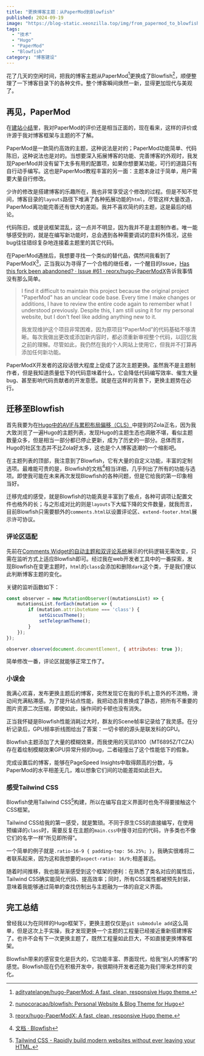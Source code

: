 ```yaml
---
title: "更换博客主题：从PaperMod到Blowfish"
published: 2024-09-19
image: "https://blog-static.xeonzilla.top/img/from_papermod_to_blowfish/cover.avif"
tags:
  - "技术"
  - "Hugo"
  - "PaperMod"
  - "Blowfish"
category: "博客建设"
---
```

花了几天的空闲时间，把我的博客主题从PaperMod[^1]更换成了Blowfish[^2]，顺便整理了一下博客目录下的各种文件。整个博客瞬间焕然一新，显得更加现代与美观了。

## 再见，PaperMod
在[建站小结](/posts/blog_summary/)里，我对PaperMod的评价还是相当正面的，现在看来，这样的评价或许源于我对博客框架与主题的不了解。

PaperMod是一款简约高效的主题，这种说法是对的；PaperMod功能简单、代码陈旧，这种说法也是对的。当想要深入拓展博客的功能、完善博客的外观时，我发现PaperMod并没有留下太多有用的配置项，如果你想要某功能，可行的道路只有自行动手编写。这也是PaperMod教程丰富的另一面：主题本身过于简单，用户需要大量自行修改。

少许的修改是搭建博客的乐趣所在，我也非常享受这个修改的过程。但是不知不觉间，博客目录的`layouts`路径下堆满了各种拓展功能的`html`，尽管这样大量改造，PaperMod离功能完善还有很大的差距。我并不喜欢简约的主题，这是最后的结论。

代码陈旧，或是说框架混乱，这一点并不明显，因为我并不是主题制作者。唯一能够感受到的，就是在编写新功能时，总会遇到各种需要调试的意料外情况，这些bug往往错综复杂地连接着主题里的其它代码。

在PaperMod遇挫后，我想要寻找一个类似的替代品，偶然间我看到了PaperModX[^3]，正当我以为寻得了一个合格的继任者，一个醒目的Issue，[Has this fork been abandoned? · Issue #61 · reorx/hugo-PaperModX](https://github.com/reorx/hugo-PaperModX/issues/61)告诉我事情没有那么简单。
>I find it difficult to maintain this project because the original project "PaperMod" has an unclear code base. Every time I make changes or additions, I have to review the entire code again to remember what I understood previously. Despite this, I am still using it for my personal website, but I don't feel like adding anything new to it.
>
>我发现维护这个项目非常困难，因为原项目“PaperMod”的代码基础不够清晰。每次我做出更改或添加新内容时，都必须重新审视整个代码，以回忆我之前的理解。尽管如此，我仍然在我的个人网站上使用它，但我并不打算再添加任何新功能。

PaperModX开发者的这段话很大程度上促成了这次主题更换。虽然我不是主题制作者，但是我知道质量低下的代码意味着什么，它会降低代码编写效率、催生大量bug、甚至影响代码贡献者的开发意愿。就是在这样的背景下，更换主题势在必行。

## 迁移至Blowfish
首先我要为在[Hugo中的AVIF与累积布局偏移（CLS）](/posts/hugo_avif_cls/)中提到的Zola正名，因为我大致浏览了一遍Hugo的主题列表，发现Hugo的主题生态也凋敝不堪，看似主题数量众多，但是相当一部分都已停止更新，成为了历史的一部分。总体而言，Hugo的社区生态并不比Zola好太多，这也是个人博客退潮的一个缩影吧。

在主题列表的顶部，我注意到了Blowfish，它有大量的自定义功能，丰富的定制选项。最难能可贵的是，Blowfish的文档[^4]相当详细，几乎列出了所有的功能与选项。即使我可能在未来再次发现Blowfish的各种问题，但是它给我的第一印象相当好。

迁移完成的感受，就是Blowfish的功能真是丰富到了极点，各种可调项让配置文件也格外的长；与之形成对比的则是`layouts`下大幅下降的文件数量，就我而言，目前Blowfish只需要额外的`comments.html`以设置评论区、`extend-footer.html`展示许可协议。

### 评论区适配
先前在[Comments Widget的自动主题和双评论系统](/posts/auto_theme_comments_system_with_comments_widget/)展示的代码逻辑无需改变，只需在监听方式上适应Blowfish即可。经过我在web开发者工具中的一番探索，发现Blowfish在变更主题时，`html`的`class`会添加和删除`dark`这个类，于是我们便以此判断博客主题的变化。

关键的监听函数如下：
```js title="layouts/partials/comments.html"
const observer = new MutationObserver((mutationsList) => {
    mutationsList.forEach(mutation => {
        if (mutation.attributeName === 'class') {
            setGiscusTheme();
            setTelegramTheme();
        }
    });
});

observer.observe(document.documentElement, { attributes: true });
```
简单修改一番，评论区就能够正常工作了。

### 小误会
我满心欢喜，发布更换主题后的博客，突然发现它在我的手机上意外的不流畅，滑动间充满粘滞感。为了提升站点性能，我把动态背景换成了静态，把所有不重要的图片资源二次压缩，即使如此，操作间的卡顿也没有消失。

正当我怀疑是Blowfish性能消耗过大时，群友的Scene帧率记录给了我灵感。在分析记录后，GPU频率折线图给出了答案：一切卡顿的源头是联发科的GPU。

Blowfish主题添加了大量的模糊效果，而我使用的天玑8100（MT6895Z/TCZA）存在着绘制模糊效果GPU异常升频的bug，二者碰撞出了这个性能低下的假象。

完成设置后的博客，能够在PageSpeed Insights中取得颇高的分数，与PaperMod的水平相差无几，难以想象它们间的功能差距如此巨大。

### 感受Tailwind CSS
Blowfish使用Tailwind CSS[^5]构建，所以在编写自定义界面时也免不得要接触这个CSS框架。

Tailwind CSS给我的第一感受，就是繁琐。不同于原生CSS的直接编写，在使用预编译的`class`时，需要反复在主题的`main.css`中搜寻对应的代码，许多类也不像它们的名字一样“所见即所得”。

一个简单的例子就是`.ratio-16-9 { padding-top: 56.25%; }`，我确实很难将二者联系起来，因为这和我想要的`aspect-ratio: 16/9;`相差甚远。

随着时间推移，我也能渐渐感受到这个框架的便利：在熟悉了类名对应的属性后，Tailwind CSS确实能简化代码、提高效率；同时，所有CSS属性都被预先封装，意味着我能够通过简单的查找仿制出与主题融为一体的自定义界面。

## 完工总结
曾经我以为在同样的Hugo框架下，更换主题仅仅是`git submodule add`这么简单，但是这次上手实操，我才发现更换一个主题的工程量已经接近重新搭建博客了。也许不会有下一次更换主题了，既然工程量如此巨大，不如直接更换博客框架。

Blowfish带来的感官变化是巨大的，它功能丰富、界面现代，给我“别人的博客”的感觉。Blowfish现在仍在积极开发中，我很期待开发者还能为我们带来怎样的变化。

[^1]:[adityatelange/hugo-PaperMod: A fast, clean, responsive Hugo theme.](https://github.com/adityatelange/hugo-PaperMod)
[^2]:[nunocoracao/blowfish: Personal Website & Blog Theme for Hugo](https://github.com/nunocoracao/blowfish)
[^3]:[reorx/hugo-PaperModX: A fast, clean, responsive Hugo theme.](https://github.com/reorx/hugo-PaperModX)
[^4]:[文档 · Blowfish](https://blowfish.page/zh-cn/docs/)
[^5]:[Tailwind CSS - Rapidly build modern websites without ever leaving your HTML.](https://tailwindcss.com/)

